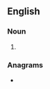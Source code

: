 ==English==

===Noun===
{{head|en|noun form}}

# {{plural of|reanimator|lang=en}}

===Anagrams===
* {{anagrams|en|a=aaeimnorrst|rosmarinate}}